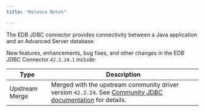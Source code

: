 ```yaml
---
title: "Release Notes"

---
```

The EDB JDBC connector provides connectivity between a Java application and an Advanced Server database.

New features, enhancements, bug fixes, and other changes in the EDB JDBC Connector `42.2.24.1` include:

| Type           | Description                                                                                                                                                                  |
| -------------- | ---------------------------------------------------------------------------------------------------------------------------------------------------------------------------- |
| Upstream Merge | Merged with the upstream community driver version `42.2.24`. See [Community JDBC documentation](https://jdbc.postgresql.org/documentation/head/index.html) for details.      |